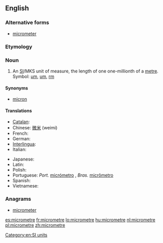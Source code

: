 ==English==

===Alternative forms===
* {{qualifier|US}} [[micrometer]]

===Etymology===
{{prefix|micro|metre}}

===Noun===
{{en-noun}}

# An [[SI#Abbreviation|SI]]/MKS unit of measure, the length of one one-millionth of a [[metre]]. Symbol: [[µm]], [[um]], [[rm]]

====Synonyms====
* {{qualifier|obsolete}} [[micron]]

====Translations====
{{trans-top|one-millionth of a metre}}
* [[Catalan]]: {{t|ca|micròmetre|m}}
* Chinese: [[微米]] (weimi)
* French: {{t+|fr|micromètre}}
* German: {{t+|de|Mikrometer|m}}
* [[Interlingua]]: {{t|ia|micrometro}}
* Italian: {{t+|it|micron|m}}
{{trans-mid}}
* Japanese: {{t-|ja|マイクロメートル|tr=maikuromētoru}}
* Latin: {{t|la|micrometrus}}
* Polish: {{t-|pl|mikrometr|m}}
* Portuguese: ''Port.'' [[micrómetro]] {{m}}, ''Bras.'' [[micrômetro]] {{m}}
* Spanish: {{t+|es|micrómetro|m}}
* Vietnamese: {{t|vi|micrômet}}
{{trans-bottom}}

===Anagrams===
* [[micrometer#English|micrometer]]

[[Category:en:SI units]]

[[es:micrometre]]
[[fr:micrometre]]
[[lo:micrometre]]
[[hu:micrometre]]
[[nl:micrometre]]
[[pl:micrometre]]
[[zh:micrometre]]
